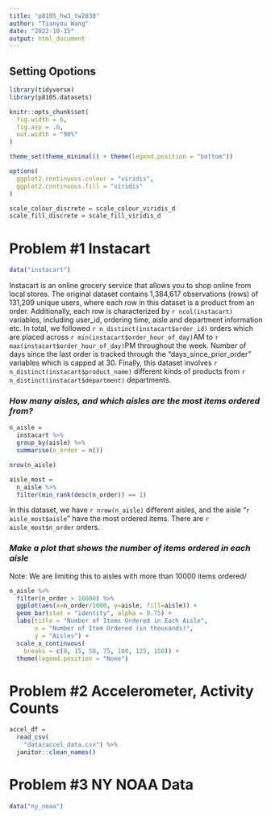 ```yaml
---
title: "p8105_hw3_tw2838"
author: "Tianyou Wang"
date: "2022-10-15"
output: html_document
---
```


## Setting Opotions

```r
library(tidyverse)
library(p8105.datasets)

knitr::opts_chunk$set(
  fig.width = 6,
  fig.asp = .6,
  out.width = "90%"
)

theme_set(theme_minimal() + theme(legend.position = "bottom"))

options(
  ggplot2.continuous.colour = "viridis",
  ggplot2.continuous.fill = "viridis"
)

scale_colour_discrete = scale_colour_viridis_d
scale_fill_discrete = scale_fill_viridis_d
```



# Problem #1 Instacart

```r
data("instacart")
```

Instacart is an online grocery service that allows you to shop online from local stores. The original dataset contains 1,384,617 observations (rows) of 131,209 unique users, where each row in this dataset is a product from an order. Additionally, each row is characterized by `r ncol(instacart)` variables, including user_id, ordering time, aisle and department information etc. In total, we followed `r n_distinct(instacart$order_id)` orders which are placed across `r min(instacart$order_hour_of_day)`AM to `r max(instacart$order_hour_of_day)`PM throughout the week. Number of days since the last order is tracked through the "days_since_prior_order" variables which is capped at 30. Finally, this dataset involves `r n_distinct(instacart$product_name)` different kinds of products from `r n_distinct(instacart$department)` departments.



### *How many aisles, and which aisles are the most items ordered from?*

```r
n_aisle = 
  instacart %>% 
  group_by(aisle) %>% 
  summarise(n_order = n())

nrow(n_aisle)

aisle_most = 
  n_aisle %>% 
  filter(min_rank(desc(n_order)) == 1)
```

In this dataset, we have `r nrow(n_aisle)` different aisles, and the aisle "`r aisle_most$aisle`" have the most ordered items. There are `r aisle_most$n_order` orders.



### *Make a plot that shows the number of items ordered in each aisle*
Note: We are limiting this to aisles with more than 10000 items ordered/

```r
n_aisle %>%
  filter(n_order > 10000) %>% 
  ggplot(aes(x=n_order/1000, y=aisle, fill=aisle)) +
  geom_bar(stat = "identity", alpha = 0.75) +
  labs(title = "Number of Items Ordered in Each Aisle",
       x = "Number of Item Ordered (in thousands)",
       y = "Aisles") +
  scale_x_continuous(
    breaks = c(0, 15, 50, 75, 100, 125, 150)) +
  theme(legend.position = "None")
```












# Problem #2 Accelerometer, Activity Counts

```r
accel_df = 
  read_csv(
    "data/accel_data.csv") %>% 
  janitor::clean_names()
```














# Problem #3 NY NOAA Data

```r
data("ny_noaa")
```


